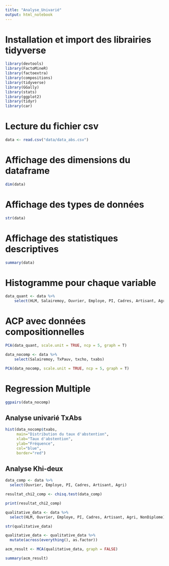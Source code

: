 ```yaml
---
title: "Analyse_Univarié"
output: html_notebook
---
```

# Installation et import des librairies tidyverse
```r
library(devtools)
library(FactoMineR)
library(factoextra)
library(compositions)
library(tidyverse)
library(GGally)
library(stats)
library(ggplot2)
library(tidyr)
library(car)
```

# Lecture du fichier csv
```r
data <- read.csv("data/data_abs.csv")
```

# Affichage des dimensions du dataframe
```r
dim(data)
```

# Affichage des types de données
```r
str(data)
```

# Affichage des statistiques descriptives
```r
summary(data)
```

# Histogramme pour chaque variable
```r
data_quant <- data %>%
    select(HLM, Salairemoy, Ouvrier, Employe, PI, Cadres, Artisant, Agri, TxPauv, NonDiplome, txcho, txabs)
```



# ACP avec données compositionnelles
```r
PCA(data_quant, scale.unit = TRUE, ncp = 5, graph = T)
```

```r
data_nocomp <- data %>%
    select(Salairemoy, TxPauv, txcho, txabs)

PCA(data_nocomp, scale.unit = TRUE, ncp = 5, graph = T)
```
# Regression Multiple
```r
ggpairs(data_nocomp)
```

## Analyse univarié TxAbs
```r
hist(data_nocomp$txabs,
     main="Distribution du taux d'abstention",
     xlab="Taux d'abstention",
     ylab="Fréquence",
     col="blue",
     border="red")
```
## Analyse Khi-deux
```r
data_comp <- data %>%
  select(Ouvrier, Employe, PI, Cadres, Artisant, Agri)
```

```r
resultat_chi2_comp <- chisq.test(data_comp)
```

```r
print(resultat_chi2_comp)
```


```r
qualitative_data <- data %>%
  select(HLM, Ouvrier, Employe, PI, Cadres, Artisant, Agri, NonDiplome)
```


```r
str(qualitative_data)
```


```r
qualitative_data <- qualitative_data %>%
  mutate(across(everything(), as.factor))
```


```r
acm_result <- MCA(qualitative_data, graph = FALSE)
```


```r
summary(acm_result)
```

